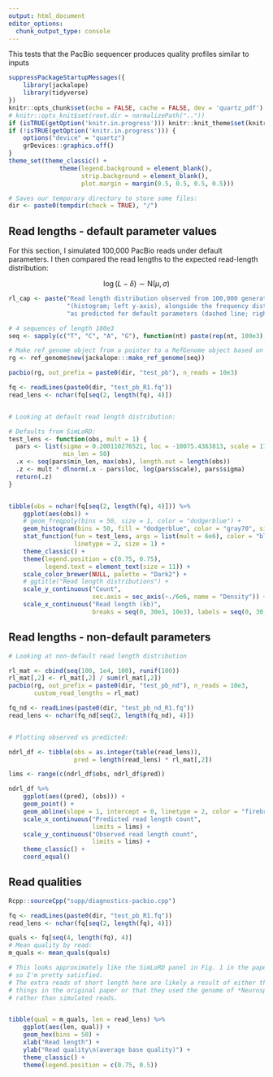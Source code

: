 ```yaml
---
output: html_document
editor_options: 
  chunk_output_type: console
---
```



This tests that the PacBio sequencer produces quality profiles similar
to inputs



```r
suppressPackageStartupMessages({
    library(jackalope)
    library(tidyverse)
})
knitr::opts_chunk$set(echo = FALSE, cache = FALSE, dev = 'quartz_pdf')
# knitr::opts_knit$set(root.dir = normalizePath(".."))
if (isTRUE(getOption('knitr.in.progress'))) knitr::knit_theme$set(knitr::knit_theme$get("acid"))
if (!isTRUE(getOption('knitr.in.progress'))) {
    options("device" = "quartz")
    grDevices::graphics.off()
}
theme_set(theme_classic() + 
              theme(legend.background = element_blank(),
                    strip.background = element_blank(),
                    plot.margin = margin(0.5, 0.5, 0.5, 0.5)))

# Saves our temporary directory to store some files:
dir <- paste0(tempdir(check = TRUE), "/")

```




## Read lengths - default parameter values

For this section, I simulated 100,000 PacBio reads under default parameters.
I then compared the read lengths to the expected read-length distribution:

$$
\log(L - \delta) \sim \text{N}(\mu, \sigma)
$$



```r
rl_cap <- paste("Read length distribution observed from 100,000 generated reads",
                "(histogram; left y-axis), alongside the frequency distribution",
                "as predicted for default parameters (dashed line; right y-axis).")
```


```r
# 4 sequences of length 100e3
seq <- sapply(c("T", "C", "A", "G"), function(nt) paste(rep(nt, 100e3), collapse = ""))

# Make ref_genome object from a pointer to a RefGenome object based on `seqs`
rg <- ref_genome$new(jackalope:::make_ref_genome(seq))

pacbio(rg, out_prefix = paste0(dir, "test_pb"), n_reads = 10e3)

fq <- readLines(paste0(dir, "test_pb_R1.fq"))
read_lens <- nchar(fq[seq(2, length(fq), 4)])


# Looking at default read length distribution:

# Defaults from SimLoRD:
test_lens <- function(obs, mult = 1) {
  pars <- list(sigma = 0.200110276521, loc = -10075.4363813, scale = 17922.611306,
               min_len = 50)
  .x <- seq(pars$min_len, max(obs), length.out = length(obs))
  .z <- mult * dlnorm(.x - pars$loc, log(pars$scale), pars$sigma)
  return(.z)
}


tibble(obs = nchar(fq[seq(2, length(fq), 4)])) %>%
    ggplot(aes(obs)) +
    # geom_freqpoly(bins = 50, size = 1, color = "dodgerblue") +
    geom_histogram(bins = 50, fill = "dodgerblue", color = "gray70", size = 0.1) +
    stat_function(fun = test_lens, args = list(mult = 6e6), color = "black",
                  linetype = 2, size = 1) +
    theme_classic() +
    theme(legend.position = c(0.75, 0.75),
          legend.text = element_text(size = 11)) +
    scale_color_brewer(NULL, palette = "Dark2") +
    # ggtitle("Read length distributions") +
    scale_y_continuous("Count",
                       sec.axis = sec_axis(~./6e6, name = "Density")) +
    scale_x_continuous("Read length (kb)",
                       breaks = seq(0, 30e3, 10e3), labels = seq(0, 30, 10))
```


## Read lengths - non-default parameters

```r

# Looking at non-default read length distribution

rl_mat <- cbind(seq(100, 1e4, 100), runif(100))
rl_mat[,2] <- rl_mat[,2] / sum(rl_mat[,2])
pacbio(rg, out_prefix = paste0(dir, "test_pb_nd"), n_reads = 10e3,
       custom_read_lengths = rl_mat)

fq_nd <- readLines(paste0(dir, "test_pb_nd_R1.fq"))
read_lens <- nchar(fq_nd[seq(2, length(fq_nd), 4)])


# Plotting observed vs predicted:

ndrl_df <- tibble(obs = as.integer(table(read_lens)),
                  pred = length(read_lens) * rl_mat[,2])

lims <- range(c(ndrl_df$obs, ndrl_df$pred))

ndrl_df %>%
    ggplot(aes((pred), (obs))) +
    geom_point() +
    geom_abline(slope = 1, intercept = 0, linetype = 2, color = "firebrick2") +
    scale_x_continuous("Predicted read length count",
                       limits = lims) +
    scale_y_continuous("Observed read length count",
                       limits = lims) +
    theme_classic() +
    coord_equal()

```





## Read qualities

```r
Rcpp::sourceCpp("supp/diagnostics-pacbio.cpp")

fq <- readLines(paste0(dir, "test_pb_R1.fq"))
read_lens <- nchar(fq[seq(2, length(fq), 4)])

quals <- fq[seq(4, length(fq), 4)]
# Mean quality by read:
m_quals <- mean_quals(quals)

# This looks approximately like the SimLoRD panel in Fig. 1 in the paper,
# so I'm pretty satisfied.
# The extra reads of short length here are likely a result of either the way they plotted
# things in the original paper or that they used the genome of *Neurospora crassa*
# rather than simulated reads.


tibble(qual = m_quals, len = read_lens) %>%
    ggplot(aes(len, qual)) +
    geom_hex(bins = 50) +
    xlab("Read length") +
    ylab("Read quality\n(average base quality)") +
    theme_classic() +
    theme(legend.position = c(0.75, 0.5))

```